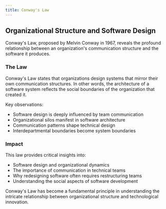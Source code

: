 ```yaml
---
title: Conway's Law
---
```


## Organizational Structure and Software Design

Conway's Law, proposed by Melvin Conway in 1967, reveals the profound relationship between an organization's communication structure and the software it produces.

### The Law

Conway's Law states that organizations design systems that mirror their own communication structures. In other words, the architecture of a software system reflects the social boundaries of the organization that created it.

Key observations:
- Software design is deeply influenced by team communication
- Organizational silos manifest in software architecture
- Communication patterns shape technical design
- Interdepartmental boundaries become system boundaries

### Impact

This law provides critical insights into:
- Software design and organizational dynamics
- The importance of communication in technical teams
- Why redesigning software often requires restructuring teams
- Understanding the social aspects of software development

Conway's Law has become a fundamental principle in understanding the intricate relationship between organizational structure and technological innovation.

